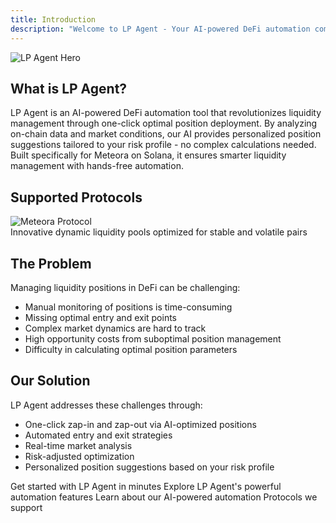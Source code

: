 ```yaml
---
title: Introduction
description: "Welcome to LP Agent - Your AI-powered DeFi automation companion"
---
```


<img src="/images/hero.png" alt="LP Agent Hero" />

## What is LP Agent?

LP Agent is an AI-powered DeFi automation tool that revolutionizes liquidity management through one-click optimal position deployment. By analyzing on-chain data and market conditions, our AI provides personalized position suggestions tailored to your risk profile - no complex calculations needed. Built specifically for Meteora on Solana, it ensures smarter liquidity management with hands-free automation.

## Supported Protocols

<CardGroup cols={2}>
  <Card>
    <img
      src="/images/meteora.svg"
      alt="Meteora Protocol"
      className="h-8 dark:invert"
    />
    <div className="mt-4">
      Innovative dynamic liquidity pools optimized for stable and volatile pairs
    </div>
  </Card>
</CardGroup>

## The Problem

Managing liquidity positions in DeFi can be challenging:

- Manual monitoring of positions is time-consuming
- Missing optimal entry and exit points
- Complex market dynamics are hard to track
- High opportunity costs from suboptimal position management
- Difficulty in calculating optimal position parameters

## Our Solution

LP Agent addresses these challenges through:

- One-click zap-in and zap-out via AI-optimized positions
- Automated entry and exit strategies
- Real-time market analysis
- Risk-adjusted optimization
- Personalized position suggestions based on your risk profile

<CardGroup cols={2}>
  <Card title="Quick Start" icon="rocket" href="/quickstart">
    Get started with LP Agent in minutes
  </Card>
  <Card title="Key Features" icon="stars" href="/features">
    Explore LP Agent's powerful automation features
  </Card>
  <Card title="How It Works" icon="gears" href="/how-it-works">
    Learn about our AI-powered automation
  </Card>
  <Card title="Integration " icon="plug" href="/integration">
    Protocols we support
  </Card>
</CardGroup>

